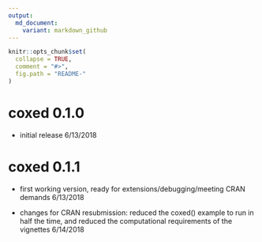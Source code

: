 ```yaml
---
output:
  md_document:
    variant: markdown_github
---
```


<!-- README.md is generated from README.Rmd. Please edit that file -->

```r
knitr::opts_chunk$set(
  collapse = TRUE,
  comment = "#>",
  fig.path = "README-"
)
```

# coxed 0.1.0

* initial release 6/13/2018

# coxed 0.1.1

* first working version, ready for extensions/debugging/meeting CRAN demands 6/13/2018

* changes for CRAN resubmission: reduced the coxed() example to run in half the time, and reduced the computational requirements of the vignettes 6/14/2018
